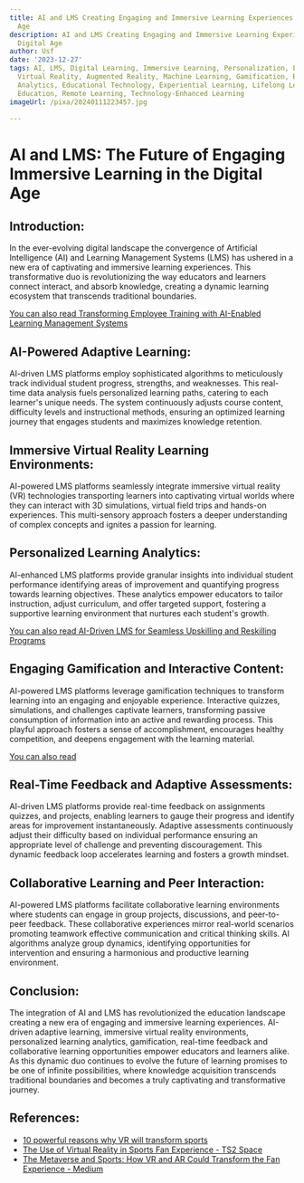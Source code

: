```yaml
---
title: AI and LMS Creating Engaging and Immersive Learning Experiences for the Digital
  Age
description: AI and LMS Creating Engaging and Immersive Learning Experiences for the
  Digital Age
author: Usf
date: '2023-12-27'
tags: AI, LMS, Digital Learning, Immersive Learning, Personalization, Engagement,
  Virtual Reality, Augmented Reality, Machine Learning, Gamification, Big Data, Data
  Analytics, Educational Technology, Experiential Learning, Lifelong Learning, Online
  Education, Remote Learning, Technology-Enhanced Learning
imageUrl: /pixa/20240111223457.jpg

---
```

# AI and  LMS: The Future of Engaging Immersive Learning in  the Digital Age

## Introduction:
In the ever-evolving digital landscape the convergence of Artificial Intelligence (AI) and Learning Management Systems (LMS) has ushered in a  new era of captivating and  immersive learning experiences. This transformative  duo  is revolutionizing the way educators and learners connect interact, and absorb knowledge, creating a dynamic learning ecosystem that transcends traditional  boundaries.

[You can also read Transforming Employee Training with AI-Enabled Learning Management Systems](Transforming%20Employee%20Training%20with%20AI-Enabled%20Learning%20Management%20Systems)


## AI-Powered Adaptive Learning:
AI-driven LMS platforms employ sophisticated algorithms to meticulously track  individual student  progress, strengths, and weaknesses. This real-time data analysis fuels personalized learning paths,  catering to each learner's unique  needs. The system continuously adjusts course content, difficulty levels and instructional methods,  ensuring an optimized learning journey that engages students and maximizes knowledge retention.

##  Immersive  Virtual Reality Learning Environments:
AI-powered LMS platforms seamlessly integrate immersive virtual  reality  (VR) technologies transporting learners into captivating virtual worlds where they  can interact with 3D simulations, virtual field trips and hands-on experiences. This multi-sensory approach fosters a deeper understanding of complex concepts and  ignites a  passion for learning.

## Personalized Learning Analytics:
AI-enhanced LMS platforms  provide granular insights into individual student performance identifying areas of improvement and quantifying progress towards learning objectives. These analytics  empower educators  to  tailor instruction, adjust curriculum, and offer targeted support,  fostering a supportive learning  environment that  nurtures each student's  growth.

[You can also read AI-Driven LMS for  Seamless Upskilling and Reskilling Programs](AI-Driven%20LMS%20for%20Seamless%20Upskilling%20and%20Reskilling%20Programs)


## Engaging Gamification and Interactive  Content:
AI-powered LMS platforms leverage gamification techniques to transform learning into an engaging and enjoyable experience. Interactive quizzes,  simulations, and challenges captivate learners, transforming passive consumption of information into an active  and rewarding process. This playful approach fosters a sense of  accomplishment, encourages healthy competition, and deepens engagement with the learning material.

[You can also read  ]()


## Real-Time Feedback and  Adaptive Assessments:
AI-driven LMS platforms provide real-time  feedback on assignments quizzes, and projects, enabling learners  to  gauge their progress and identify areas for improvement instantaneously. Adaptive assessments  continuously adjust their difficulty based on individual performance ensuring an appropriate level  of challenge and preventing discouragement. This  dynamic feedback loop accelerates learning and fosters a growth mindset.

## Collaborative Learning and Peer Interaction:
AI-powered LMS platforms facilitate collaborative learning environments where students can engage in group projects,  discussions, and peer-to-peer  feedback. These collaborative experiences mirror real-world scenarios promoting teamwork effective communication and critical thinking skills. AI algorithms analyze group dynamics, identifying opportunities for intervention and ensuring a harmonious and productive learning environment.

## Conclusion:
The integration of AI and LMS has revolutionized the education landscape creating a new  era of engaging and immersive learning experiences. AI-driven adaptive learning, immersive virtual reality environments, personalized learning analytics, gamification,  real-time feedback and collaborative learning opportunities empower educators  and learners alike. As this dynamic duo  continues to evolve the future of learning promises to be one of infinite possibilities, where knowledge  acquisition transcends traditional boundaries and becomes a truly captivating and transformative journey.

## References:
- [10 powerful reasons why VR will transform sports](https://sporttomorrow.com/10-powerful-reasons-why-vr-will-transform-sports/amp/)
- [The Use of Virtual Reality in Sports Fan Experience - TS2 Space](https://ts2.space/en/the-use-of-virtual-reality-in-sports-fan-experience/)
- [The Metaverse and Sports: How VR and AR Could Transform the Fan Experience - Medium](https://medium.com/blockchain-smart-solutions/the-metaverse-and-sports-how-vr-and-ar-could-transform-the-fan-experience-d15e73c459a2)
